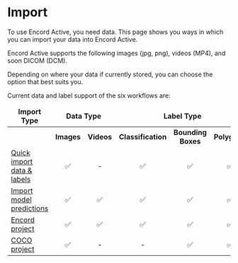 
# Import

To use Encord Active, you need data.
This page shows you ways in which you can import your data into Encord Active.

Encord Active supports the following images (jpg, png), videos (MP4), and soon DICOM (DCM).

Depending on where your data if currently stored, you can choose the option that best suits you.

Current data and label support of the six workflows are:

<table>
  <thead>
    <tr>
      <td align="center">
        <b>Import Type</b>
      </td>
      <td colspan="2" align="center">
        <b>Data Type</b>
      </td>
      <td colspan="3" align="center">
        <b>Label Type</b>
      </td>
    </tr>
  </thead>
  <tbody>
    <tr>
      <td align="center"></td>
      <td align="center">
        <b>Images</b>
      </td>
      <td align="center">
        <b>Videos</b>
      </td>
      <td align="center">
        <b>Classification</b>
      </td>
      <td align="center">
        <b>Bounding Boxes</b>
      </td>
      <td align="center">
        <b>Polygons</b>
      </td>
    </tr>
    <tr>
      <td>
        <a href="./quick-import-data">Quick import data & labels</a>
      </td>
      <td align="center">✅</td>
      <td align="center">-</td>
      <td align="center">✅</td>
      <td align="center">✅</td>
      <td align="center">✅</td>
    </tr>
    <tr>
      <td>
        <a href="./import-predictions">Import model predictions</a>
      </td>
      <td align="center">✅</td>
      <td align="center">✅</td>
      <td align="center">✅</td>
      <td align="center">✅</td>
      <td align="center">✅</td>
    </tr>
    <tr>
      <td>
        <a href="./import-encord-project">Encord project</a>
      </td>
      <td align="center">✅</td>
      <td align="center">✅</td>
      <td align="center">✅</td>
      <td align="center">✅</td>
      <td align="center">✅</td>
    </tr>
    <tr>
      <td>
        <a href="./import-coco-project">COCO project</a>
      </td>
      <td align="center">✅</td>
      <td align="center">-</td>
      <td align="center">-</td>
      <td align="center">✅</td>
      <td align="center">✅</td>
    </tr>
  </tbody>
</table>

<DocCardList />
